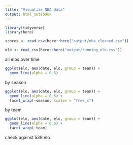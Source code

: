 ---
title: "Visualize NBA data"
output: html_notebook
---


```{r}

library(tidyverse)
library(here)

scores <- read_csv(here::here("output/nba_cleaned.csv"))

elo <- read_csv(here::here("output/running_elo.csv"))

```

all elos over time

```{r}

ggplot(elo, aes(date, elo, group = team)) +
  geom_line(alpha = 0.5)

```

by season

```{r}

ggplot(elo, aes(date, elo, group = team)) +
  geom_line(alpha = 0.5) +
  facet_wrap(~season, scales = "free_x")

```

by team

```{r}
ggplot(elo, aes(date, elo, group = team)) +
  geom_line(alpha = 0.5) +
  facet_wrap(~team)

```

check against 538 elo


